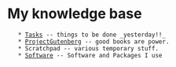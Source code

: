 = My knowledge base =
    * [[Tasks]] -- things to be done _yesterday!!_
    * [[ProjectGutenberg]] -- good books are power.
    * Scratchpad -- various temporary stuff.
    * [[Software]] -- Software and Packages I use

